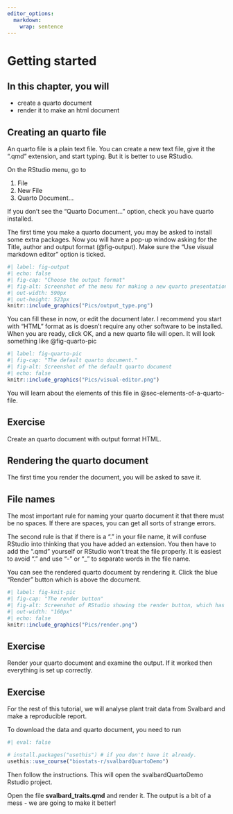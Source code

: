 ```yaml
---
editor_options: 
  markdown: 
    wrap: sentence
---
```


# Getting started

::: callout-note
## In this chapter, you will

- create a quarto document
- render it to make an html document
:::

## Creating an quarto file

An quarto file is a plain text file.
You can create a new text file, give it the ".qmd" extension, and start typing.
But it is better to use RStudio.

On the RStudio menu, go to  

<ol class="breadcrumb">
  <li class="breadcrumb-item">File</li>
  <li class="breadcrumb-item">New File</li>
  <li class="breadcrumb-item">Quarto Document...</li>
</ol>

::: callout-important
If you don't see the "Quarto Document..." option, check you have quarto installed.
:::

The first time you make a quarto document, you may be asked to install some extra packages.
Now you will have a pop-up window asking for the Title, author and output format (@fig-output).
Make sure the "Use visual markdown editor" option is ticked.

```r
#| label: fig-output
#| echo: false
#| fig-cap: "Choose the output format"
#| fig-alt: Screenshot of the menu for making a new quarto presentation
#| out-width: 590px
#| out-height: 523px
knitr::include_graphics("Pics/output_type.png")
```

You can fill these in now, or edit the document later.
I recommend you start with "HTML" format as is doesn't require any other software to be installed.
When you are ready, click OK, and a new quarto file will open.
It will look something like @fig-quarto-pic

```r
#| label: fig-quarto-pic
#| fig-cap: "The default quarto document."
#| fig-alt: Screenshot of the default quarto document
#| echo: false
knitr::include_graphics("Pics/visual-editor.png")
```

You will learn about the elements of this file in @sec-elements-of-a-quarto-file.

::: callout-note
## Exercise

Create an quarto document with output format HTML.
:::

## Rendering the quarto document


The first time you render the document, you will be asked to save it.

::: callout-important
## File names

The most important rule for naming your quarto document it that there must be no spaces.
If there are spaces, you can get all sorts of strange errors.

The second rule is that if there is a "." in your file name, it will confuse RStudio into thinking that you have added an extension.
You then have to add the ".qmd" yourself or RStudio won't treat the file properly.
It is easiest to avoid "." and use "-" or "_" to separate words in the file name.
:::

You can see the rendered quarto document by rendering it.
Click the blue "Render" button which is above the document.

```r
#| label: fig-knit-pic
#| fig-cap: "The render button"
#| fig-alt: Screenshot of RStudio showing the render button, which has a blue arrow pointing towards the word "Render".
#| out-width: "160px"
#| echo: false
knitr::include_graphics("Pics/render.png")
```


::: callout-note
## Exercise

Render your quarto document and examine the output.
If it worked then everything is set up correctly.
:::

::: callout-note
## Exercise

For the rest of this tutorial, we will analyse plant trait data from Svalbard and make a reproducible report.

To download the data and quarto document, you need to run

```r
#| eval: false

# install.packages("usethis") # if you don't have it already.
usethis::use_course("biostats-r/svalbardQuartoDemo")
```

Then follow the instructions.
This will open the svalbardQuartoDemo Rstudio project.

Open the file **svalbard_traits.qmd** and render it.
The output is a bit of a mess - we are going to make it better!
:::
